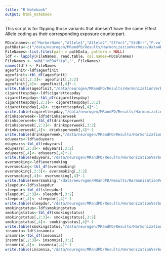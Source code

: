 ```yaml
---
title: "R Notebook"
output: html_notebook
---
```


This script is for flipping those variants that doesen't have the same Effect Allele coding as their corresponding exposure counterpart. 

```r
PDcolnames<-c("MarkerName","Allele1","Allele2","Effect","StdErr","P.value","NStudies","HetISq")
pathData<-c("/data/neurogen/MRandPD/Results/HarmonizationVerbose/data4Harmonizing/SNPsinPD4Flipping/")
FileNames<-list.files(path = pathData, pattern = NULL)
ldf <- lapply(FileNames, read.table, col.names=PDcolnames)
FileNames <- sub("inPD4flip","", FileNames)
names(ldf) <- FileNames
ageofinit<-ldf$ageofinit
ageofinit<-tbl_df(ageofinit)
ageofinit[,2:3]<- ageofinit[,3:2]
ageofinit[,4]<- ageofinit[,4]*-1
write.table(ageofinit,"/data/neurogen/MRandPD/Results/HarmonizationVerbose/data4Harmonizing/AllHarmonized/ageofinitPDfliped")
cigarettespday<-ldf$cigarettespday
cigarettespday<-tbl_df(cigarettespday)
cigarettespday[,2:3]<- cigarettespday[,3:2]
cigarettespday[,4]<- cigarettespday[,4]*-1
write.table(cigarettespday,"/data/neurogen/MRandPD/Results/HarmonizationVerbose/data4Harmonizing/AllHarmonized/cigarettespdayPDfliped")
drinksperweek<-ldf$drinksperweek
drinksperweek<-tbl_df(drinksperweek)
drinksperweek[,2:3]<- drinksperweek[,3:2]
drinksperweek[,4]<- drinksperweek[,4]*-1
write.table(drinksperweek,"/data/neurogen/MRandPD/Results/HarmonizationVerbose/data4Harmonizing/AllHarmonized/drinksperweekPDfliped")
eduyears<-ldf$eduyears
eduyears<-tbl_df(eduyears)
eduyears[,2:3]<- eduyears[,3:2]
eduyears[,4]<- eduyears[,4]*-1
write.table(eduyears,"/data/neurogen/MRandPD/Results/HarmonizationVerbose/data4Harmonizing/AllHarmonized/eduyearsPDfliped")
eversmoking<-ldf$eversmoking
eversmoking<-tbl_df(eversmoking)
eversmoking[,2:3]<- eversmoking[,3:2]
eversmoking[,4]<- eversmoking[,4]*-1
write.table(eversmoking,"/data/neurogen/MRandPD/Results/HarmonizationVerbose/data4Harmonizing/AllHarmonized/eversmokingPDfliped")
sleepdur<-ldf$sleepdur
sleepdur<-tbl_df(sleepdur)
sleepdur[,2:3]<- sleepdur[,3:2]
sleepdur[,4]<- sleepdur[,4]*-1
write.table(sleepdur,"/data/neurogen/MRandPD/Results/HarmonizationVerbose/data4Harmonizing/AllHarmonized/sleepdurPDfliped")
smokingstatus<-ldf$smokingstatus
smokingstatus<-tbl_df(smokingstatus)
smokingstatus[,2:3]<- smokingstatus[,3:2]
smokingstatus[,4]<- smokingstatus[,4]*-1
write.table(smokingstatus,"/data/neurogen/MRandPD/Results/HarmonizationVerbose/data4Harmonizing/AllHarmonized/smokingstatusPDfliped")
insomnia<-ldf$insomnia
insomnia<-tbl_df(insomnia)
insomnia[,2:3]<- insomnia[,3:2]
insomnia[,4]<- insomnia[,4]*-1
write.table(insomnia,"/data/neurogen/MRandPD/Results/HarmonizationVerbose/data4Harmonizing/AllHarmonized/insomniaPDfliped")
```
